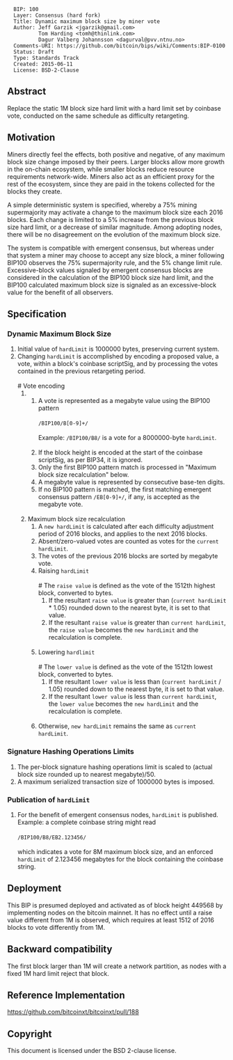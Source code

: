 <pre>
  BIP: 100
  Layer: Consensus (hard fork)
  Title: Dynamic maximum block size by miner vote
  Author: Jeff Garzik <jgarzik@gmail.com>
          Tom Harding <tomh@thinlink.com>
          Dagur Valberg Johannsson <dagurval@pvv.ntnu.no>
  Comments-URI: https://github.com/bitcoin/bips/wiki/Comments:BIP-0100
  Status: Draft
  Type: Standards Track
  Created: 2015-06-11
  License: BSD-2-Clause
</pre>

==Abstract==

Replace the static 1M block size hard limit with a hard limit set by coinbase vote, conducted on the same schedule as difficulty retargeting.

==Motivation==

Miners directly feel the effects, both positive and negative, of any maximum block size change imposed by their peers.  Larger blocks allow more growth in the on-chain ecosystem, while smaller blocks reduce resource requirements network-wide.  Miners also act as an efficient proxy for the rest of the ecosystem, since they are paid in the tokens collected for the blocks they create.

A simple deterministic system is specified, whereby a 75% mining supermajority may activate a change to the maximum block size each 2016 blocks.  Each change is limited to a 5% increase from the previous block size hard limit, or a decrease of similar magnitude.  Among adopting nodes, there will be no disagreement on the evolution of the maximum block size.

The system is compatible with emergent consensus, but whereas under that system a miner may choose to accept any size block, a miner following BIP100 observes the 75% supermajority rule, and the 5% change limit rule.  Excessive-block values signaled by emergent consensus blocks are considered in the calculation of the BIP100 block size hard limit, and the BIP100 calculated maximum block size is signaled as an excessive-block value for the benefit of all observers.

==Specification==

===Dynamic Maximum Block Size===
# Initial value of <code>hardLimit</code> is 1000000 bytes, preserving current system.
# Changing <code>hardLimit</code> is accomplished by encoding a proposed value, a vote, within a block's coinbase scriptSig, and by processing the votes contained in the previous retargeting period.<br /><br />
## Vote encoding
### A vote is represented as a megabyte value using the BIP100 pattern<br /><br /><code>/BIP100/B[0-9]+/</code><br /><br />Example: <code>/BIP100/B8/</code> is a vote for a 8000000-byte <code>hardLimit</code>.<br /><br />
### If the block height is encoded at the start of the coinbase scriptSig, as per BIP34, it is ignored.
### Only the first BIP100 pattern match is processed in "Maximum block size recalculation" below.
### A megabyte value is represented by consecutive base-ten digits.
### If no BIP100 pattern is matched, the first matching emergent consensus pattern <code>/EB[0-9]+/</code>, if any, is accepted as the megabyte vote.<br /><br />
## Maximum block size recalculation
### A <code>new hardLimit</code> is calculated after each difficulty adjustment period of 2016 blocks, and applies to the next 2016 blocks.
### Absent/zero-valued votes are counted as votes for the <code>current hardLimit</code>.
### The votes of the previous 2016 blocks are sorted by megabyte vote.
### Raising <code>hardLimit</code><br /><br />
#### The <code>raise value</code> is defined as the vote of the 1512th highest block, converted to bytes.
#### If the resultant <code>raise value</code> is greater than (<code>current hardLimit</code> * 1.05) rounded down to the nearest byte, it is set to that value.
#### If the resultant <code>raise value</code> is greater than <code>current hardLimit</code>, the <code>raise value</code> becomes the <code>new hardLimit</code> and the recalculation is complete.<br /><br />
### Lowering <code>hardlimit</code><br /><br />
#### The <code>lower value</code> is defined as the vote of the 1512th lowest block, converted to bytes.
#### If the resultant <code>lower value</code> is less than (<code>current hardLimit</code> / 1.05) rounded down to the nearest byte, it is set to that value.
#### If the resultant <code>lower value</code> is less than <code>current hardLimit</code>, the <code>lower value</code> becomes the <code>new hardLimit</code> and the recalculation is complete.<br /><br />
### Otherwise, <code>new hardLimit</code> remains the same as <code>current hardLimit</code>.

===Signature Hashing Operations Limits===
# The per-block signature hashing operations limit is scaled to (actual block size rounded up to nearest megabyte)/50.
# A maximum serialized transaction size of 1000000 bytes is imposed.

===Publication of <code>hardLimit</code>===
# For the benefit of emergent consensus nodes, <code>hardLimit</code> is published.  Example: a complete coinbase string might read <br /><br /><code>/BIP100/B8/EB2.123456/</code><br /><br /> which indicates a vote for 8M maximum block size, and an enforced <code>hardLimit</code> of 2.123456 megabytes for the block containing the coinbase string.

==Deployment==

This BIP is presumed deployed and activated as of block height 449568 by implementing nodes on the bitcoin mainnet. It has no effect until a raise value different from 1M is observed, which requires at least 1512 of 2016 blocks to vote differently from 1M.

==Backward compatibility==

The first block larger than 1M will create a network partition, as nodes with a fixed 1M hard limit reject that block.

==Reference Implementation==
https://github.com/bitcoinxt/bitcoinxt/pull/188

==Copyright==
This document is licensed under the BSD 2-clause license.

